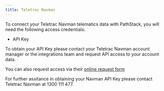 ```yaml
---
title: Teletrac Navman
---
```


To connect your Teletrac Navman telematics data with PathStack, you will need the following access credentials:
* API Key

To obtain your API Key please contact your Teletrac Navman account manager or the integrations team and request API access to your account data. 

You can also request access via their [online request form](https://www.teletracnavman.co.uk/support/customer-resource/api-request)

<Tip>For further assitance in obtaining your Navman API Key please contact Teletrac Navman at 1300 111 477.</Tip>
